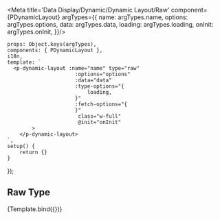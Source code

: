 
<Meta title='Data Display/Dynamic/Dynamic Layout/Raw'
      component={PDynamicLayout} argTypes={{
    name: argTypes.name,
    options: argTypes.options,
    data: argTypes.data,
    loading: argTypes.loading,
    onInit: argTypes.onInit,
}}/>


    props: Object.keys(argTypes),
    components: { PDynamicLayout },
    i18n,
    template: `
      <p-dynamic-layout :name="name" type="raw"
                          :options="options"
                          :data="data"
                          :type-options="{
                              loading,
                          }"
                          :fetch-options="{
                          }"
                           class="w-full"
                           @init="onInit"
            >
        </p-dynamic-layout>
    `,
    setup() {
        return {}
    }
});


## Raw Type

<Canvas>
    <Story name="Playground" args={{
        type: 'raw',
        data: mock.item.data,
    }}>
        {Template.bind({})}
    </Story>
</Canvas>

<ArgsTable story="Playground"/>

<br/>
<br/>

